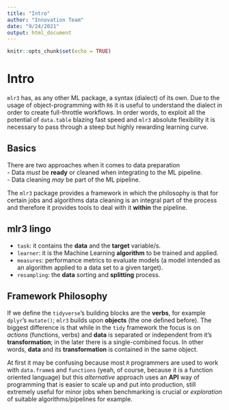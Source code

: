 ```yaml
---
title: "Intro"
author: "Innovation Team"
date: "9/24/2021"
output: html_document
---
```


```r
knitr::opts_chunk$set(echo = TRUE)
```

# Intro

`mlr3` has, as any other ML package, a syntax (dialect) of its own. Due to the usage of object-programming with `R6` it is useful to understand the dialect in order to create full-throttle workflows. In order words, to exploit all the potential of `data.table` blazing fast speed and `mlr3` absolute flexibility it is necessary to pass through a steep but highly rewarding learning curve.

## Basics

There are two approaches when it comes to data preparation  
- Data *must* be **ready** or cleaned when integrating to the ML pipeline.  
- Data cleaning *may* be part of the ML pipeline.  

The `mlr3` package provides a framework in which the philosophy is that for certain jobs and algorithms data cleaning is an integral part of the process and therefore it provides tools to deal with it **within** the pipeline.

## mlr3 lingo 

- `task`: it contains the **data** and the **target** variable/s.  
- `learner`: it is the Machine Learning **algorithm** to be trained and applied.  
- `measures`: performance metrics to evaluate models (a model intended as an algorithm applied to a data set to a given target).  
- `resampling`: the **data** sorting and **splitting** process. 

## Framework Philosophy

If we define the `tidyverse`'s building blocks are the **verbs**, for example `dplyr`'s  `mutate()`; `mlr3` builds upon **objects** (the one defined before). The biggest difference is that while in the `tidy` framework the focus is on *actions* (functions, verbs) and **data** is separated or independent from it's **transformation**; in the later there is a single-combined focus. In other words, **data** and its **transformation** is contained in the same object. 

At first it may be confusing because most `R` programmers are used to work with `data.frame`s and `functions` (yeah, of course, because it is a function oriented language) but this *alternative* approach uses an **API** way of programming that is easier to scale up and put into production, still extremely useful for minor jobs when benchmarking is crucial or *exploration* of suitable algorithms/pipelines for example.  

